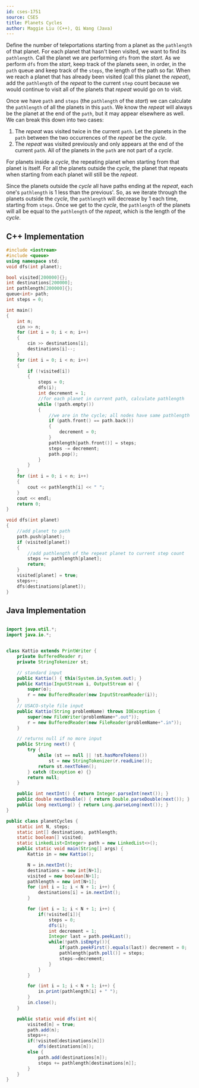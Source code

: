 ```yaml
---
id: cses-1751
source: CSES 
title: Planets Cycles
author: Maggie Liu (C++), Qi Wang (Java)
---
```


Define the number of teleportations starting from a planet as the $\texttt{pathlength}$ of that planet. For each planet that hasn't been visited, we want to find its $\texttt{pathlength}$. Call the planet we are performing $\texttt{dfs}$ from the $\textit{start}$. As we perform $\texttt{dfs}$ from the $\textit{start}$, keep track of the planets seen, in order, in the $\texttt{path}$ queue and keep track of the $\texttt{steps}$, the length of the path so far. When we reach a planet that has already been visited (call this planet the $\textit{repeat}$), add the $\texttt{pathlength}$ of the $\textit{repeat}$ to the current $\texttt{step}$ count because we would continue to visit all of the planets that $\textit{repeat}$ would go on to visit. 

Once we have $\texttt{path}$ and $\texttt{steps}$ (the $\texttt{pathlength}$ of the $\textit{start}$) we can calculate the $\texttt{pathlength}$ of all the planets in this $\texttt{path}$. We know the $\textit{repeat}$ will always be the planet at the end of the $\texttt{path}$, but it may appear elsewhere as well. We can break this down into two cases:
1. The $\textit{repeat}$ was visited twice in the current $\texttt{path}$. Let the planets in the $\texttt{path}$ between the two occurrences of the $\textit{repeat}$ be the $\textit{cycle}$.
2. The $\textit{repeat}$ was visited previously and only appears at the end of the current $\texttt{path}$. All of the planets in the $\texttt{path}$ are not part of a $\textit{cycle}$.

For planets inside a $\textit{cycle}$, the repeating planet when starting from that planet is itself. For all the planets outside the $\textit{cycle}$, the planet that repeats when starting from each planet will still be the $\textit{repeat}$.

Since the planets outside the $\textit{cycle}$ all have paths ending at the $\textit{repeat}$, each one's $\texttt{pathlength}$ is $1$ less than the previous'. So, as we iterate through the planets outside the $\textit{cycle}$, the $\texttt{pathlength}$ will decrease by $1$ each time, starting from $\texttt{steps}$. Once we get to the $\textit{cycle}$, the $\texttt{pathlength}$ of the planets will all be equal to the $\texttt{pathlength}$ of the $\textit{repeat}$, which is the length of the $\textit{cycle}$.

<LanguageSection>

<CPPSection>

## C++ Implementation

```cpp
#include <iostream>
#include <queue>
using namespace std;
void dfs(int planet);

bool visited[200000]{};
int destinations[200000];
int pathlength[200000]{};
queue<int> path;
int steps = 0;

int main()
{
	int n;
	cin >> n;
	for (int i = 0; i < n; i++)
	{
		cin >> destinations[i];
		destinations[i]--;
	}
	for (int i = 0; i < n; i++)
	{
		if (!visited[i])
		{
			steps = 0;
			dfs(i);
			int decrement = 1;
			//for each planet in current path, calculate pathlength
			while (!path.empty())
			{
				//we are in the cycle; all nodes have same pathlength
				if (path.front() == path.back())
				{
					decrement = 0;
				}
				pathlength[path.front()] = steps;
				steps -= decrement;
				path.pop();
			}
		}
	}
	for (int i = 0; i < n; i++)
	{
		cout << pathlength[i] << " ";
	}
	cout << endl;
	return 0;
}

void dfs(int planet)
{
	//add planet to path
	path.push(planet);
	if (visited[planet])
	{
		//add pathlength of the repeat planet to current step count
		steps += pathlength[planet];
		return;
	}
	visited[planet] = true;
	steps++;
	dfs(destinations[planet]);
}
```

</CPPSection>

<JavaSection>

## Java Implementation

```java

import java.util.*;
import java.io.*;


class Kattio extends PrintWriter {
    private BufferedReader r;
    private StringTokenizer st;

    // standard input
    public Kattio() { this(System.in,System.out); }
    public Kattio(InputStream i, OutputStream o) {
        super(o);
        r = new BufferedReader(new InputStreamReader(i));
    }
    // USACO-style file input
    public Kattio(String problemName) throws IOException {
        super(new FileWriter(problemName+".out"));
        r = new BufferedReader(new FileReader(problemName+".in"));
    }

    // returns null if no more input
    public String next() {
        try {
            while (st == null || !st.hasMoreTokens())
                st = new StringTokenizer(r.readLine());
            return st.nextToken();
        } catch (Exception e) {}
        return null;
    }

    public int nextInt() { return Integer.parseInt(next()); }
    public double nextDouble() { return Double.parseDouble(next()); }
    public long nextLong() { return Long.parseLong(next()); }
}

public class planetCycles {
    static int N, steps;
    static int[] destinations, pathlength;
    static boolean[] visited;
    static LinkedList<Integer> path = new LinkedList<>();
    public static void main(String[] args) {
        Kattio in = new Kattio();

        N = in.nextInt();
        destinations = new int[N+1];
        visited = new boolean[N+1];
        pathlength = new int[N+1];
        for (int i = 1; i < N + 1; i++) {
            destinations[i] = in.nextInt();
        }

        for (int i = 1; i < N + 1; i++) {
            if(!visited[i]){
                steps = 0;
                dfs(i);
                int decrement = 1;
                Integer last = path.peekLast();
                while(!path.isEmpty()){
                    if(path.peekFirst().equals(last)) decrement = 0;
                    pathlength[path.poll()] = steps;
                    steps-=decrement;
                }
            }
        }

        for (int i = 1; i < N + 1; i++) {
            in.print(pathlength[i] + " ");
        }
        in.close();
    }

    public static void dfs(int n){
        visited[n] = true;
        path.add(n);
        steps++;
        if(!visited[destinations[n]])
            dfs(destinations[n]);
        else {
            path.add(destinations[n]);
            steps += pathlength[destinations[n]];
        }
    }
}


```
</JavaSection>

</LanguageSection>